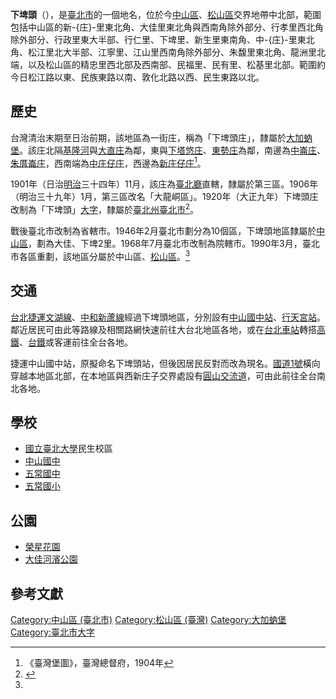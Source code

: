 {{noteTA
|1 = zh-cn:庄; zh-hk:庄; zh-tw:庄;
}}
{{Taiwanese
| image      = 
| width      = 
| hanji      = 下埤頭
| tsuin      = 
| pinyin     = 
| tongyong   = 
| wg         = 
| poj        = Ē-pi-thâu
| holo       = Ē-pi-thâu
| pfs        = 
| haka       = 
| formosan   = 
| nederlands = 
| spainish   = 
| kana       = 
| english    = 
| portugues  = 
}}

'''下埤頭'''（{{lang-nan-tw|Ē-pi-thâu}}），是[[臺北市|臺北市]]的一個地名，位於今[[中山區_(臺北市)|中山區]]、[[松山區_(臺北市)|松山區]]交界地帶中北部，範圍包括中山區的新-{庄}-里東北角、大佳里東北角與西南角除外部分、行孝里西北角除外部分、行政里東大半部、行仁里、下埤里、新生里東南角、中-{庄}-里東北角、松江里北大半部、江寧里、江山里西南角除外部分、朱馥里東北角、龍洲里北端，以及松山區的精忠里西北部及西南部、民福里、民有里、松基里北部。範圍約今日松江路以東、民族東路以南、敦化北路以西、民生東路以北。

==歷史==
台灣清治末期至日治前期，該地區為一街庄，稱為「下埤頭庄」，隸屬於[[大加蚋堡|大加蚋堡]]。該庄北隔[[基隆河|基隆河]]與[[大直庄|大直庄]]為鄰，東與[[下塔悠庄|下塔悠庄]]、[[頂東勢|東勢庄]]為鄰，南邊為[[中崙庄|中崙庄]]、[[朱厝崙庄|朱厝崙庄]]，西南端為[[中庄仔庄|中庄仔庄]]，西邊為[[西新庄子|新庄仔庄]]<ref>《臺灣堡圖》，臺灣總督府，1904年</ref>。

1901年（日治[[明治|明治]]三十四年）11月，該庄為[[臺北廳|臺北廳]]直轄，隸屬於第三區。1906年（明治三十九年）1月，第三區改名「大龍峒區」。1920年（大正九年）下埤頭庄改制為「下埤頭」[[大字|大字]]，隸屬於[[臺北州|臺北州]][[臺北市_(州轄市)|臺北市]]<ref name="地圖會說話">{{Cite web |url=http://mapstalk.blogspot.tw/2010/10/1901-2010.html |title=《臺北市沿革 1901-2010》，地圖會說話網站 |accessdate=2016-07-08 |archive-date=2016-08-16 |archive-url=https://web.archive.org/web/20160816203231/http://mapstalk.blogspot.tw/2010/10/1901-2010.html |dead-url=no }}</ref>。

戰後臺北市改制為省轄市。1946年2月臺北市劃分為10個區，下埤頭地區隸屬於[[中山區_(臺北市)|中山區]]，劃為大佳、下埤2里。1968年7月臺北市改制為院轄市。1990年3月，臺北市各區重劃，該地區分屬於中山區、[[松山區_(臺北市)|松山區]]。<ref name="地圖會說話"/>

==交通==
[[台北捷運|台北捷運]][[文湖線|文湖線]]、[[中和新蘆線|中和新蘆線]]經過下埤頭地區，分別設有[[中山國中站|中山國中站]]、[[行天宮站|行天宮站]]。鄰近居民可由此等路線及相關路網快速前往大台北地區各地，或在[[台北車站|台北車站]]轉搭[[台灣高鐵|高鐵]]、[[台鐵|台鐵]]或客運前往全台各地。

捷運中山國中站，原擬命名下埤頭站，但後因居民反對而改為現名。[[中山高速公路|國道1號]]橫向穿越本地區北部，在本地區與西新庄子交界處設有[[圓山交流道|圓山交流道]]，可由此前往全台南北各地。

==學校==
*[[國立臺北大學|國立臺北大學]]民生校區
*[[臺北市立中山國民中學|中山國中]]
*[[五常國中|五常國中]]
*[[五常國小|五常國小]]

==公園==
*[[榮星花園|榮星花園]]
*[[大佳河濱公園|大佳河濱公園]]

==參考文獻==
{{reflist}}

{{臺北市舊町名}}

[[Category:中山區_(臺北市)|Category:中山區 (臺北市)]]
[[Category:松山區_(臺灣)|Category:松山區 (臺灣)]]
[[Category:大加蚋堡|Category:大加蚋堡]]
[[Category:臺北市大字|Category:臺北市大字]]
